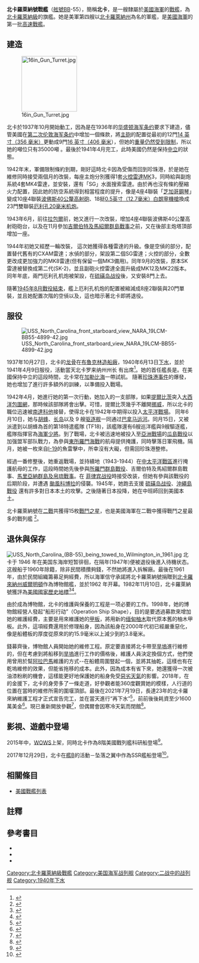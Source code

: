{{主條目消歧義|注意：'''北卡羅萊納號戰艦'''也可指一艘未建成的[[南達科他級戰艦_(1920年)|南達科他級戰艦 (1920年)]]同名艦。}}
{{noteTA
|G1=Military
|G2=Shipname
|G3=Aero
|G4=地名
}}
{{coord|34|14|11.21|N|77|57|15.27|W|display=title}}
{{軍艦模板
|名稱= 北卡羅萊納 [[File:Flag_of_the_United_States.svg|30px]]<br />USS North Carolina BB-55
|圖片= [[File:U.S.S._North_Carolina.jpg|280px]]
|照片說明=北卡羅萊納號博物館艦。攝於2006年。
|艦種= [[戰艦|戰艦]]
|艦級= [[北卡羅萊納級戰艦|北卡羅萊納級]]
|製造= [[布魯克林造船廠|布魯克林造船廠]]
|動工= 1937年10月27日
|下水= 1940年6月13日
|服役= 1941年4月9日
|退役= 1947年6月27日
|結局= 1962年4月29日改裝為博物館艦
|除籍= 1960年6月1日
|標準= 設計：35,000噸
|滿載= 設計：44,800噸
|長度= 整體：728呎11吋<br />水線：713呎8吋
|闊度= 水線：108呎4吋
|吃水= 33呎
|極速= 27節<br />試航：26.15節
|鍋爐= 8座（6座柴油輪機）
|出力= 121,000軸馬力
|續航= 15,000海哩/15節
|乘員= 99名軍官<br />2,035名水兵
|裝甲= 艦側：12吋至6.6吋<br />炮座：16吋至11.5吋<br />艦炮：16吋至1.95吋<br />甲板：0.62吋至7.7吋<br/>指揮塔：14.7吋至3.9吋
|裝備= 主炮：9門[[Mk_6_16吋45倍徑艦炮|Mk 6 16英吋45倍徑艦砲]]<br />副炮：10門[[Mk12_5吋38倍徑砲|5吋/38雙聯裝火炮]]<br />4門4聯裝[[28毫米75倍徑高射機炮|1.1吋/75防空炮]]<br />18挺[[白朗寧M2重機槍|0.5英寸(12.7mm)白朗寧機槍]]
|Ship aircraft = 3 × {{tsl|en|Vought OS2U Kingfisher|OS2U}} [[水上飛機|水上飛機]]<br />（[[船尾|船尾]]有兩座[[飛機彈射器|彈射器]]）
|其它=模版參考來源：<ref>{{Harvnb|Friedman|1985|pp=447}}北卡羅萊納級配置，數據僅以設計及建造時為準。</ref>}}

'''北卡羅萊納號戰艦'''（[[美國海軍艦體編號|舷號]]BB-55），簡稱'''北卡'''，是一艘隸屬於[[美國海軍|美國海軍]]的[[戰艦|戰艦]]，為[[北卡羅萊納級戰艦|北卡羅萊納級]]的旗艦。她是美軍第四艘以[[北卡羅萊納州|北卡羅萊納州]]為名的軍艦，是[[美國海軍|美國海軍]]的第一批[[高速戰艦|高速戰艦]]。

==建造==
{{main|北卡罗来纳级战列舰}}
[[File:16in_Gun_Turret.jpg|150px]]

北卡於1937年10月開始動工，因為是在1936年的[[华盛顿海军条约|华盛顿海军条约]]要求下建造，儘管美國在[[第二次伦敦海军条约|第二次伦敦海军条约]]中增加一個條款，將[[主艦炮|主砲]]的配置從最初的12門[[14吋50倍徑艦炮|14 英寸（356 毫米）]]更動成9門[[Mk_6_16吋45倍徑艦炮|16 英寸（406 毫米]]），但她的[[條約型戰艦|重量仍然受到限制]]，所以她的噸位只有35000噸 。最後於1941年4月完工，此時美國仍然是保持[[中立國|中立]]的狀態。

1942年末，軍備限制條約到期，剛好這時北卡因為受傷而回到珍珠港，於是她在維修同時接受兩個月的改裝{{sfn|Friedman 1985|p=277}}，每座主炮分別獲得1套[[火控雷達|火控雷達]]MK3，同時給與副炮系統4套MK4雷達，並安裝{{tsl|en|CXAM radar|CXAM空中搜索雷達}}，還有「SG」水面搜索雷達。由於再也沒有條約壓縮火力配置，因此她的防空系統得到相當程度的提升，像是4座4聯裝「[[28毫米75倍徑高射機炮|芝加哥鋼琴]]」變成10座4聯裝[[波佛斯40公釐高射砲|波佛斯40公釐高射砲]]、18挺[[白朗寧M2重機槍|0.5英寸（12.7毫米）白朗寧機槍]]換成23門雙聯裝[[厄利孔20毫米机炮|厄利孔20毫米机炮]]{{sfn|Friedman 1985|p=276-277}}。

1943年6月，前往[[側手翻行動|拉包爾]]前，她又進行一次改裝，增加4座4聯裝波佛斯40公釐高射砲砲台，以及在11月參加[[吉爾伯特及馬紹爾群島戰事|吉爾伯特及馬紹爾群島戰事]]之前，又在後部主炮塔頂部增加一座{{sfn|Friedman 1985|p=276-277}}。

1944年初她又經歷一輪改裝， 這次她獲得各種雷達的升級。像是空偵的部分，配置{{tsl|en|SK_radar|SK 雷達}}替代舊有的CXAM雷達；水偵的部分，架設第二個SG雷達；火控的部分，全數更改成更加強力的MK8雷達(但有保留一個MK3備用)。同年9月的改裝，原本SK雷達被替換成第二代(SK-2)，並且副砲火控雷達全面升級成MK12及MK22版本。同年年底，兩門厄利孔机炮被架設，在[[硫磺岛战役|硫磺岛战役]]後，又安裝8門上去{{sfn|Friedman 1985|p=276-277}}。

隨著[[日本投降|1945年8月戰役結束]]，艦上厄利孔机炮的配置被縮減成8座2聯裝與20門單裝，並且她配置次階的空偵以及{{tsl|en|SCR-720|SCR-720搜索雷達}}，這也暗示著北卡即將退役{{sfn|Friedman 1985|p=276-277}}。

==服役==
[[File:USS_North_Carolina_front_starboard_view_NARA_19LCM-BB55-4899-42.jpg|thumb]]

1937年10月27日，北卡的[[龙骨|龙骨]]在[[布魯克林造船廠|布魯克林造船廠]]{{tsl|en|Keel_laying|安置}}，1940年6月13日[[船舶下水|下水]]，並於1941年4月9日服役{{sfn|DANFS}}，活動當天北卡罗来纳州州长{{tsl|en|J._Melville_Broughton|J·梅尔维尔·布劳顿}} 有出席<ref>{{cite web| url = http://ncpedia.org/broughton-joseph-melville-research| title = Joseph Melville Broughton| last = Hill| first = Michael| date = 2001| website = NCPedia| publisher = North Carolina Government & Heritage Library| access-date = 17 November 2020| archive-date = 14 November 2020| archive-url = https://web.archive.org/web/20201114002422/http://ncpedia.org/broughton-joseph-melville-research| url-status = live}}</ref>。她的首任艦長是{{tsl|en|Olaf_M._Hustvedt|奥拉夫·M·赫斯特维特}}。在美國保持中立的這段時間，北卡常在[[加勒比海|加勒比海]]一帶試航。 隨著[[珍珠港事件|珍珠港事件]]的爆發，她也增加了進行許多額外的訓練，以準備投入戰場{{sfn|DANFS}}。

1942年4月，她進行她的第一次行動，她加入{{tsl|en|Naval_Station_Argentia|阿根廷海軍基地}}的一支部隊，如果[[提尔皮茨号战列舰|提爾比茨]]突入[[大西洋海戰_(1939年－1945年)|大西洋包圍網]]，那時候該部隊將會出擊。可惜，提爾比茨幾乎不離開[[德占挪威时期|挪威]]，所以北卡的職位迅速被[[南達科他號戰艦_(BB-57)|南達科他]]接替，使得北卡在1942年中期得以投入[[太平洋戰場|太平洋戰場]]。  同年6月10日，她与[[胡蜂號航空母艦_(CV-7)|胡蜂]]、[[长岛级护航航空母舰|长岛]]以及 9 艘[[驱逐舰|驱逐舰]]一同通过[[巴拿马运河|巴拿马运河]]。同月15日，又被派遣到以胡蜂為首的第18特遣艦隊 (TF18)，該艦隊還有6艘巡洋艦與9艘驅逐艦，艦隊指揮官為[[海軍少將|海軍少將]]{{tsl|en|Leigh_Noyes|利·諾伊斯}}{{sfn|DANFS}}。到了戰場，北卡被迅速地被投入至[[太平洋战争|亞洲戰場]]的[[瓜达尔卡纳尔岛战役|瓜島戰役]]以加强盟军部队戰力，為參與[[東所羅門海戰|東所羅門海戰]]的航母提供掩護，同時擊落日軍飛機。隔月，她被一枚來自[[伊號第十九潛艦|I-19]]的魚雷擊中，所幸沒有大礙，但需回珍珠港整修。

經過一番修整後，她重返戰場，並持續地（1943-1944）在[[第二次世界大戰太平洋戰區|中太平洋戰區]]進行掩護航母的工作，這段時間她先後參與[[所羅門群島戰役|所羅門群島戰役]]、吉爾伯特及馬紹爾群島戰事、[[馬里亞納群島及帛琉戰事|馬里亞納群島及帛琉戰事]]。在 [[菲律賓戰役_(1944年至1945年)|菲律宾战役]]時接受改装，但她有參與該戰役的后期阶段，并遭遇 [[颱風科博拉|颱風科博拉]]的侵襲。1945年，她跑去支援 [[硫磺岛战役|硫磺岛战役]]、[[沖繩島戰役|沖繩島戰役]] 還有許多對日本本土的攻擊。之後隨著日本投降，她在{{tsl|en| Operation_Magic_Carpet|魔毯行動}}中班師回到美國本土。

北卡羅萊納號在[[二戰|二戰]]共獲得15枚[[戰鬥之星|戰鬥之星]]，也是美國海軍在二戰中獲得戰鬥之星最多的戰列艦 <ref>{{cite book |author1=Roger Chesneau |coauthors=Robert Gardiner |title=All the World's Fighting Ships 1922-1946 |date=1980年6月1日 |publisher=Naval Inst Pr |isbn=978-0870219139}}</ref>。

==退休與保存==
[[File:USS_North_Carolina_(BB-55)_being_towed_to_Wilmington_in_1961.jpg|thumb]]
北卡于 1946 年在美国东海岸短暂徘徊，在隔年(1947年)便被退役後進入待機状态。这艘船于1960年除籍，除非民間積攢夠錢，不然她將進入拆解廠。最後在1961年，由於民間組織籌募足夠經費，所以海軍信守承諾將北卡羅萊納號捐贈到[[北卡羅來納州|北卡羅來納州]][[威爾明頓_(北卡羅來納州)|威爾明頓]]作為博物館艦，並於1962 年开幕。1982年11月10日，北卡羅萊納號獲評為[[美國國家歷史地標|美國國家歷史地標]]<ref>{{cite web |title=USS NORTH CAROLINA (BB-55) National Historic Landmark |url=https://npgallery.nps.gov/AssetDetail/NRIS/82004893 |website=National Park Service}}</ref><ref>{{cite web |title="National Register Digital Assets" |url=https://npgallery.nps.gov/NRHP/GetAsset/NHLS/82004893_text |website=npgallery.nps.gov |publisher=United States Department of the Interior}}</ref>。

由於成為博物館，北卡的维護與保養的工程是一项必要的工作。1998年，她的博物館經營人發起“船形行动”（Operation Ship Shape），目的是要透過募款來增加她的維護經費，主要是用來維護她的[[甲板|甲板]]，將用新的[[缅甸|缅甸]][[柚木|柚木]]取代原本舊的柚木甲板。此外，這項經費還用於修理船身，因為該船身在2000年代初已經嚴重惡化，像是船體板的厚度從原來的約15.9毫米以上減少到約3.8毫米。

錢募齊後，博物館人員開始她的維修工程。原定要直接將北卡帶至[[旱塢|旱塢]]進行維修的，但在考慮到將船移到[[旱塢|旱塢]]進行工作的價格後，維護人員決定換個方式，他們使用曾用於幫[[阿拉巴馬號戰艦_(BB-60)|阿拉巴馬]]維護的方式--在船體周圍豎起一個{{tsl|en|cofferdam|圍堰}}，並將其抽乾，這樣也有在乾塢維修的效果，但能省拖移的成本。此外，因為成本有省下來，她還獲得一次被油漆粉刷的機會，這樣能更好地保護她的船身免受[[颶風|惡劣天氣]]的影響。2018年，在{{tsl|en|State_Employees_Credit_Union|SECU}}的金援下，北卡的身旁多了一條走道，好參觀者能360度觀賞她的模樣，人行道的位置在當時的維修所需的圍堰頂部。最後在2021年7月19日，長達23年的北卡羅來納維護工程才正式宣告完工，並在當天進行“再下水”<ref>{{cite web |title=Work to repair the Battleship North Carolina’s hull is now complete |url=https://www.wect.com/2021/07/19/work-repair-battleship-north-carolinas-hull-is-now-completed/ |website=WECT NEWS}}</ref>，前前後後耗資至少1600萬美金<ref>{{cite news |author1=Tim Buckland StarNews Staff |title=Battleship walkway finished |url=https://www.starnewsonline.com/story/news/2018/04/24/walkway-to-offer-new-views-perspective-of-battleship/12395353007/ |work=star news online |date=2018-04-26}}</ref>。現已重新開放參觀<ref>{{cite web |title=HOURS & TICKETING |url=https://www.battleshipnc.com/visit/hours-ticketing/ |website=BATTLESHIP NORTH CAROLINA}}</ref>，但偶爾會因寒冷天氣而閉館<ref>{{cite web |author1=Battleship NC |title=CLOSED FOR WEATHER |url=https://twitter.com/battleshipnc/status/1484881811729797123 |website=Twitter}}</ref>。

==影視、遊戲中登場==
2015年中，[[戰艦世界|WOWS]]上架，同時北卡作為8階美國戰列艦科研船登場<ref>{{cite web |title=North Carolina |url=https://wiki.wargaming.net/en/Ship:North_Carolina |website=Wargaming Wiki}}</ref>。

2017年12月29日，北卡在[[碧藍航線|艦B]]的活動－坠落之翼中作為SSR艦船登場<ref>{{cite web |title=北卡罗来纳 |url=https://wiki.biligame.com/blhx/%E5%8C%97%E5%8D%A1%E7%BD%97%E6%9D%A5%E7%BA%B3 |website=碧藍航線海事局}}</ref>。

== 相關條目 ==
* [[美國戰艦列表|美國戰艦列表]]

== 註釋 ==
{{reflist}}

== 參考書目 ==
{{Commonscat|USS North Carolina (BB-55)}}
{{海军主题}}

* {{Citation
|last = Friedman
|first = Norman
|year = 1985
|title = U.S. Battleships: An Illustrated Design History
|language = en
|publication-place = Annapolis, Maryland
|publisher = Naval Institute Press
|isbn = 0-87021-715-1  
|ref={{SfnRef|Friedman 1985}}
}}
* {{cite DANFS
  | title = North Carolina III (BB-55)
  | url = https://www.history.navy.mil/content/history/nhhc/research/histories/ship-histories/danfs/n/north-carolina-iii.html
  | access-date =7 May 2019
  | date = 13 August 2015
  | ref = {{SfnRef|DANFS}}
  }}
* {{cite book
  | last = Rohwer
  | first = Jürgen
  | author-link = Jürgen Rohwer
  | year = 2005
  | title = Chronology of the War at Sea, 1939–1945: The Naval History of World War Two
  | publisher = Naval Institute Press
  | location = Annapolis
  | isbn = 978-1-59114-119-8
  | ref = {{SfnRef|Rohwer}}
  }}

{{DEFAULTSORT:North Carolina}}
{{北卡羅萊納級戰艦}}
{{美國戰艦}}

[[Category:北卡羅萊納級戰艦|Category:北卡羅萊納級戰艦]]
[[Category:美国海军战列舰|Category:美国海军战列舰]]
[[Category:二战中的战列舰|Category:二战中的战列舰]]
[[Category:1940年下水|Category:1940年下水]]